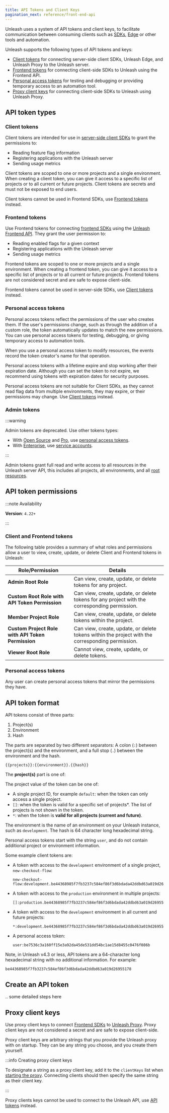 ```yaml
---
title: API Tokens and Client Keys
pagination_next: reference/front-end-api
---
```


Unleash uses a system of API tokens and client keys, to facilitate communication between consuming clients such as [SDKs](../reference/sdks), [Edge](../reference/edge) or other tools and automation.

Unleash supports the following types of API tokens and keys:
- [Client tokens](#client-tokens) for connecting server-side client SDKs, Unleash Edge, and Unleash Proxy to the Unleash server.
- [Frontend tokens](#frontend-tokens) for connecting client-side SDKs to Unleash using the Frontend API.
- [Personal access tokens](#personal-access-tokens) for testing and debugging or providing temporary access to an automation tool.
- [Proxy client keys](#proxy-client-keys) for connecting client-side SDKs to Unleash using Unleash Proxy.

## API token types

### Client tokens

Client tokens are intended for use in [server-side client SDKs](../reference/sdks#server-side-sdks) to grant the permissions to:
-   Reading feature flag information
-   Registering applications with the Unleash server
-   Sending usage metrics

Client tokens are scoped to one or more projects and a single environment. When creating a client token, you can give it access to a specific list of projects or to all current or future projects. Client tokens are secrets and must not be exposed to end users.

Client tokens cannot be used in Frontend SDKs, use [Frontend tokens](#frontend-tokens) instead.

### Frontend tokens

Use Frontend tokens for connecting [frontend SDKs](../reference/sdks#front-end-sdks) using the [Unleash Frontend API](./front-end-api). They grant the user permission to:
-   Reading enabled flags for a given context
-   Registering applications with the Unleash server
-   Sending usage metrics

Frontend tokens are scoped to one or more projects and a single environment. When creating a frontend token, you can give it access to a specific list of projects or to all current or future projects. Frontend tokens are not considered secret and are safe to expose client-side.

Frontend tokens cannot be used in server-side SDKs, use [Client tokens](#client-tokens) instead.

### Personal access tokens

Personal access tokens reflect the permissions of the user who creates them. If the user's permissions change, such as through the addition of a custom role, the token automatically updates to match the new permissions.
You can use personal access tokens for testing, debugging, or giving temporary access to automation tools.

When you use a personal access token to modify resources, the events record the token creator's name for that operation.

Personal access tokens with a lifetime expire and stop working after their expiration date. Although you can set the token to not expire, we recommend using tokens with expiration dates for security purposes.

Personal access tokens are not suitable for Client SDKs, as they cannot read flag data from multiple environments, they may expire, or their permissions may change. Use [Client tokens](#client-tokens) instead.

### Admin tokens

:::warning

Admin tokens are deprecated. Use other tokens types:
- With [Open Source](https://www.getunleash.io/pricing) and [Pro](../availability#plans), use [personal access tokens](#personal-access-tokens).
- With [Enterprise](https://www.getunleash.io/pricing), use [service accounts](./service-accounts).

:::

Admin tokens grant full read and write access to all resources in the Unleash server API, this includes all projects, all environments, and all [root resources](../reference/rbac#core-principles).


## API token permissions

:::note Availability

**Version**: `4.22+`

:::

### Client and Frontend tokens

The following table provides a summary of what roles and permissions allow a user to view, create, update, or delete Client and Frontend tokens in Unleash:

| Role/Permission                                   | Details                                                                 |
|---------------------------------------------------|-------------------------------------------------------------------------|
| **Admin Root Role**                               | Can view, create, update, or delete tokens for any project.             |
| **Custom Root Role with API Token Permission**    | Can view, create, update, or delete tokens for any project with the corresponding permission. |
| **Member Project Role**                           | Can view, create, update, or delete tokens within the project.          |
| **Custom Project Role with API Token Permission** | Can view, create, update, or delete tokens within the project with the corresponding permission. |
| **Viewer Root Role**                              | Cannot view, create, update, or delete tokens.                          |

### Personal access tokens

Any user can create personal access tokens that mirror the permissions they have.

## API token format

API tokens consist of three parts:

1. Project(s)
2. Environment
3. Hash

The parts are separated by two different separators: A colon (`:`) between the project(s) and the environment, and a full stop (`.`) between the environment and the hash.

```
{{projects}}:{{environment}}.{{hash}}
```

The **project(s)** part is one of:

The project value of the token can be one of:
-   A single project ID, for example `default`: when the token can only access a single project.
-   `[]`: when the token is valid for a specific set of projects*. The list of projects is not shown in the token.
-   `*`: when the token is **valid for all projects (current and future)**.

The environment is the name of an environment on your Unleash instance, such as `development`. The hash is 64 character long hexadecimal string.

Personal access tokens start with the string `user`, and do not contain additional project or environment information.

Some example client tokens are:

-   A token with access to the `development` environment of a single project, `new-checkout-flow`:
    ```
    new-checkout-flow:development.be44368985f7fb3237c584ef86f3d6bdada42ddbd63a019d26955178
    ```
-   A token with access to the `production` environment in multiple projects:
    ```
    []:production.be44368985f7fb3237c584ef86f3d6bdada42ddbd63a019d26955178
    ```
-   A token with access to the `development` environment in all current and future projects:
    ```
    *:development.be44368985f7fb3237c584ef86f3d6bdada42ddbd63a019d26955178
    ```
-   A personal access token:
    ```
    user:be7536c3a160ff15e3a92da45de531dd54bc1ae15d8455c0476f086b
    ```


Note, in Unleash v4.3 or less, API tokens are a 64-character long hexadecimal string with no additional information. For example:

```
be44368985f7fb3237c584ef86f3d6bdada42ddbd63a019d26955178
```

## Create an API token

.. some detailed steps here

## Proxy client keys

Use proxy client keys to connect [Frontend SDKs](../reference/sdks#front-end-sdks) to [Unleash Proxy](../reference/unleash-proxy). Proxy client keys are not considered a secret and are safe to expose client-side.

Proxy client keys are arbitrary strings that you provide the Unleash proxy with on startup. They can be any string you choose, and you create them yourself.

:::info Creating proxy client keys

To designate a string as a proxy client key, add it to the `clientKeys` list when [starting the proxy](../reference/unleash-proxy#configuration). Connecting clients should then specify the same string as their client key.

:::


Proxy clients keys cannot be used to connect to the Unleash API, use [API tokens](#api-tokens) instead.
